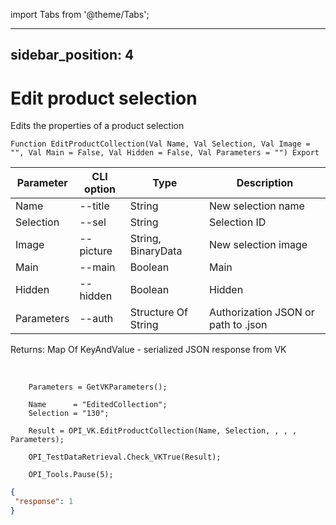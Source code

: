 ﻿import Tabs from '@theme/Tabs';

---
sidebar_position: 4
---

# Edit product selection
 Edits the properties of a product selection



`Function EditProductCollection(Val Name, Val Selection, Val Image = "", Val Main = False, Val Hidden = False, Val Parameters = "") Export`

  | Parameter | CLI option | Type | Description |
  |-|-|-|-|
  | Name | --title | String | New selection name |
  | Selection | --sel | String | Selection ID |
  | Image | --picture | String, BinaryData | New selection image |
  | Main | --main | Boolean | Main |
  | Hidden | --hidden | Boolean | Hidden |
  | Parameters | --auth | Structure Of String | Authorization JSON or path to .json |

  
  Returns:  Map Of KeyAndValue - serialized JSON response from VK

<br/>




```bsl title="Code example"
    Parameters = GetVKParameters();

    Name      = "EditedCollection";
    Selection = "130";

    Result = OPI_VK.EditProductCollection(Name, Selection, , , , Parameters);

    OPI_TestDataRetrieval.Check_VKTrue(Result);

    OPI_Tools.Pause(5);
```
 



```json title="Result"
{
 "response": 1
}
```
